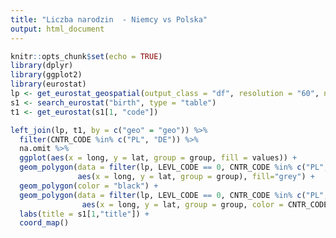 ---
title: "Liczba narodzin  - Niemcy vs Polska"
output: html_document
---

```{r setup, include=FALSE}
knitr::opts_chunk$set(echo = TRUE)
library(dplyr)
library(ggplot2)
library(eurostat)
lp <- get_eurostat_geospatial(output_class = "df", resolution = "60", nuts_level = "all")
s1 <- search_eurostat("birth", type = "table")
t1 <- get_eurostat(s1[1, "code"])

```

```{r, warning=FALSE}
left_join(lp, t1, by = c("geo" = "geo")) %>% 
  filter(CNTR_CODE %in% c("PL", "DE")) %>% 
  na.omit %>% 
  ggplot(aes(x = long, y = lat, group = group, fill = values)) + 
  geom_polygon(data = filter(lp, LEVL_CODE == 0, CNTR_CODE %in% c("PL", "DE")) ,
               aes(x = long, y = lat, group = group), fill="grey") +
  geom_polygon(color = "black") +
  geom_polygon(data = filter(lp, LEVL_CODE == 0, CNTR_CODE %in% c("PL", "DE")) ,
                aes(x = long, y = lat, group = group, color = CNTR_CODE), fill=NA) +
  labs(title = s1[1,"title"]) +
  coord_map()

```